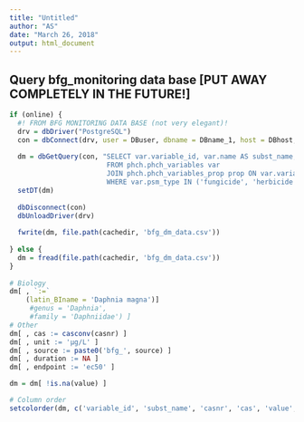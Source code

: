 ```yaml
---
title: "Untitled"
author: "AS"
date: "March 26, 2018"
output: html_document
---
```


## Query bfg_monitoring data base [PUT AWAY COMPLETELY IN THE FUTURE!]
```r
if (online) {
  #! FROM BFG MONITORING DATA BASE (not very elegant)!
  drv = dbDriver("PostgreSQL")
  con = dbConnect(drv, user = DBuser, dbname = DBname_1, host = DBhost, port = DBport, password = DBpassword)
  
  dm = dbGetQuery(con, "SELECT var.variable_id, var.name AS subst_name, var.casnr, prop.lc50_dm_fin AS value, prop.lc50_dm_fin_source AS source, var.psm_type
                        FROM phch.phch_variables var
                        JOIN phch.phch_variables_prop prop ON var.variable_id = prop.variable_id
                        WHERE var.psm_type IN ('fungicide', 'herbicide', 'insecticide', 'metabolite');")
  setDT(dm)
  
  dbDisconnect(con)
  dbUnloadDriver(drv)
  
  fwrite(dm, file.path(cachedir, 'bfg_dm_data.csv'))
  
} else {
  dm = fread(file.path(cachedir, 'bfg_dm_data.csv'))
}
  
# Biology
dm[ , `:=`
    (latin_BIname = 'Daphnia magna')]
     #genus = 'Daphnia',
     #family = 'Daphniidae') ]
# Other
dm[ , cas := casconv(casnr) ]
dm[ , unit := 'µg/L' ]
dm[ , source := paste0('bfg_', source) ]
dm[ , duration := NA ]
dm[ , endpoint := 'ec50' ]

dm = dm[ !is.na(value) ]

# Column order
setcolorder(dm, c('variable_id', 'subst_name', 'casnr', 'cas', 'value', 'unit', 'psm_type', 'source', 'duration', 'endpoint', 'latin_BIname'))
```
